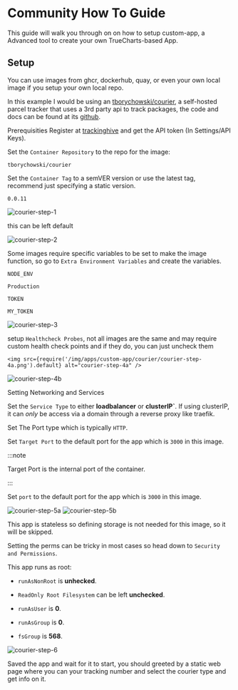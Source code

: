 
# Community How To Guide

This guide will walk you through on on how to setup custom-app, a Advanced tool to create your own TrueCharts-based App.

## Setup

You can use images from ghcr, dockerhub, quay, or even your own local image if you setup your own local repo.

In this example I would be using an [tborychowski/courier](https://hub.docker.com/r/tborychowski/courier), a self-hosted parcel tracker that uses a 3rd party api to track packages, the code and docs can be found at its [github](https://github.com/tborychowski/courier).

Prerequisities
Register at [trackinghive](https://my.trackinghive.com/) and get the API token (In Settings/API Keys).

Set the `Container Repository` to the repo for the image:

```
tborychowski/courier
```

Set the `Container Tag` to a semVER version or use the latest tag, recommend just specifying a static version.

```
0.0.11
```

![courier-step-1](/img/apps/custom-app/courier/courier-step-1.png)

this can be left default

![courier-step-2](/img/apps/custom-app/courier/courier-step-2.png)

Some images require specific variables to be set to make the image function, so go to `Extra Environment Variables` and create the variables.

```
NODE_ENV
```
```
Production
```

```
TOKEN
```
```
MY_TOKEN
```

![courier-step-3](/img/apps/custom-app/courier/courier-step-3.png)

setup `Healthcheck Probes`, not all images are the same and may require custom health check points and if they do, you can just uncheck them

<Tabs>
  <TabItem value="healthcheckon" label="Healthcheck Probes enabled" default>
    
    <img src={require('/img/apps/custom-app/courier/courier-step-4a.png').default} alt="courier-step-4a" />
  </TabItem>
  <TabItem value="healthcheckoff" label="Healthcheck Probes disabled">
    <img src={require('/img/apps/custom-app/courier/courier-step-4b.png').default} alt="courier-step-4b" />
  </TabItem>
</Tabs>

Setting Networking and Services

Set the `Service Type` to either **loadbalancer** or **clusterIP`**. If using clusterIP, it can _only_ be access via a domain through a reverse proxy like traefik.

Set The Port type which is typically `HTTP`.

Set `Target Port` to the default port for the app which is `3000` in this image.

:::note

Target Port is the internal port of the container.

:::

Set `port` to the default port for the app which is `3000` in this image.

<Tabs>
  <TabItem value="loadbalancer" label="Loadbalancer" default>
    <img src={require('/img/apps/custom-app/courier/courier-step-5a.png').default} alt="courier-step-5a" />
  </TabItem>
  <TabItem value="clusterip" label="ClusterIP">
    <img src={require('/img/apps/custom-app/courier/courier-step-5b.png').default} alt="courier-step-5b" />
  </TabItem>
</Tabs>

This app is stateless so defining storage is not needed for this image, so it will be skipped.

Setting the perms can be tricky in most cases so head down to `Security and Permissions`.

This app runs as root:

- `runAsNonRoot` is **unhecked**.
- `ReadOnly Root Filesystem` can be left **unchecked**.

- `runAsUser` is **0**.
- `runAsGroup` is **0**.
- `fsGroup` is **568**.

![courier-step-6](/img/apps/custom-app/courier/courier-step-6.png)

Saved the app and wait for it to start, you should greeted by a static web page where you can your tracking number and select the courier type and get info on it.